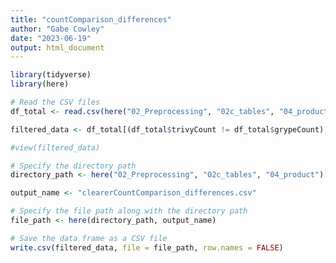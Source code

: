 ```yaml
---
title: "countComparison_differences"
author: "Gabe Cowley"
date: "2023-06-19"
output: html_document
---
```

```r
library(tidyverse)
library(here)
```

```r
# Read the CSV files
df_total <- read.csv(here("02_Preprocessing", "02c_tables", "04_product", "countComparisonClearer.csv"))
```

```r
filtered_data <- df_total[(df_total$trivyCount != df_total$grypeCount), ]
```

```r
#view(filtered_data)
```

```r
# Specify the directory path
directory_path <- here("02_Preprocessing", "02c_tables", "04_product")

output_name <- "clearerCountComparison_differences.csv"

# Specify the file path along with the directory path
file_path <- here(directory_path, output_name)

# Save the data frame as a CSV file
write.csv(filtered_data, file = file_path, row.names = FALSE)
```

